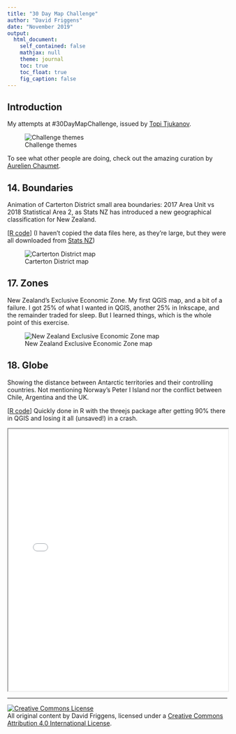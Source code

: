 ```yaml
---
title: "30 Day Map Challenge"
author: "David Friggens"
date: "November 2019"
output:
  html_document:
    self_contained: false
    mathjax: null
    theme: journal
    toc: true
    toc_float: true
    fig_caption: false
---
```


## Introduction

My attempts at #30DayMapChallenge, issued by
[Topi Tjukanov](https://twitter.com/tjukanov/status/1187713840550744066).

![Challenge themes](challenge.jpg)

To see what other people are doing, check out the amazing curation by
[Aurelien Chaumet](https://public.tableau.com/profile/aurelien.chaumet#!/vizhome/30daymapchallenge/30DayMapChallenge-Week1?publish=yes).


## 14. Boundaries

Animation of Carterton District small area boundaries:
2017 Area Unit vs 2018 Statistical Area 2, as Stats NZ
has introduced a new geographical classification for
New Zealand.

[[R code](14_boundaries_carterton.R)]
(I haven't copied the data files here, as they're large, but
they were all downloaded from [Stats NZ](stats.govt.nz))

![Carterton District map](14_boundaries_carterton.gif)


## 17. Zones

New Zealand's Exclusive Economic Zone. My first QGIS map,
and a bit of a failure. I got 25% of what I wanted in QGIS,
another 25% in Inkscape, and the remainder traded for sleep.
But I learned things, which is the whole point of this
exercise.

![New Zealand Exclusive Economic Zone map](17_zones_nzeez.png)


## 18. Globe

Showing the distance between Antarctic territories and
their controlling countries. Not mentioning Norway's
Peter I Island nor the conflict between Chile, Argentina
and the UK.

[[R code](18_globe_antarctica.R)]
Quickly done in R with the threejs package after getting
90% there in QGIS and losing it all (unsaved!) in a crash.

<iframe src="18_globe_antarctica.html" width="100%" height="600px"></iframe>





<hr />

<footer>
<p><a rel="license" href="http://creativecommons.org/licenses/by/4.0/"><img alt="Creative Commons License" style="border-width:0" src="cc.png" /></a><br />All original content by David Friggens, licensed under a <a rel="license" href="http://creativecommons.org/licenses/by/4.0/">Creative Commons Attribution 4.0 International License</a>.</p>
</footer>

<script>
  (function(i,s,o,g,r,a,m){i['GoogleAnalyticsObject']=r;i[r]=i[r]||function(){
  (i[r].q=i[r].q||[]).push(arguments)},i[r].l=1*new Date();a=s.createElement(o),
  m=s.getElementsByTagName(o)[0];a.async=1;a.src=g;m.parentNode.insertBefore(a,m)
  })(window,document,'script','https://www.google-analytics.com/analytics.js','ga');
  ga('create', 'UA-30013353-2', 'auto');
  ga('send', 'pageview');
</script>